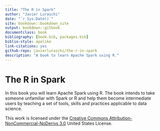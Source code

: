 ```yaml
--- 
title: "The R in Spark"
author: "Javier Luraschi"
date: "`r Sys.Date()`"
site: bookdown::bookdown_site
output: bookdown::gitbook
documentclass: book
bibliography: [book.bib, packages.bib]
biblio-style: apalike
link-citations: yes
github-repo: javierluraschi/the-r-in-spark
description: "A book to learn Apache Spark using R."
---
```


# The R in Spark  {-}

In this book you will learn Apache Spark using R. The book intends to take someone unfamiliar with Spark or R and help them become intermediate users by teaching a set of tools, skills and practices applicable to data science.

This work is licensed under the [Creative Commons Attribution-NonCommercial-NoDerivs 3.0](http://creativecommons.org/licenses/by-nc-nd/3.0/us/) United States License.
